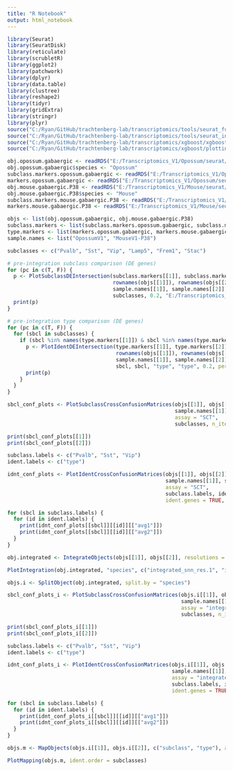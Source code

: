 ```yaml
---
title: "R Notebook"
output: html_notebook
---
```



```r

library(Seurat)
library(SeuratDisk)
library(reticulate)
library(scrubletR)
library(ggplot2)
library(patchwork)
library(dplyr)
library(data.table)
library(clustree)
library(reshape2)
library(tidyr)
library(gridExtra)
library(stringr)
library(plyr)
source("C:/Ryan/GitHub/trachtenberg-lab/transcriptomics/tools/seurat_functions.R")
source("C:/Ryan/GitHub/trachtenberg-lab/transcriptomics/tools/seurat_integration_functions.R")
source("C:/Ryan/GitHub/trachtenberg-lab/transcriptomics/xgboost/xgboost_train.R")
source("C:/Ryan/GitHub/trachtenberg-lab/transcriptomics/xgboost/plottingFxns.R")

obj.opossum.gabaergic <- readRDS("E:/Transcriptomics_V1/Opossum/seurat/opossum_v1_gabaergic_processed.rds")
obj.opossum.gabaergic$species <- "Opossum"
subclass.markers.opossum.gabaergic <- readRDS("E:/Transcriptomics_V1/Opossum/seurat/marker_genes/GABAergic/markerdict_subclass.rds")
markers.opossum.gabaergic <- readRDS("E:/Transcriptomics_V1/Opossum/seurat/marker_genes/GABAergic/markerdict_types.rds")
obj.mouse.gabaergic.P38 <- readRDS("E:/Transcriptomics_V1/Mouse/seurat/mouse_v1_P38_gabaergic_processed.rds")
obj.mouse.gabaergic.P38$species <- "Mouse"
subclass.markers.mouse.gabaergic.P38 <- readRDS("E:/Transcriptomics_V1/Mouse/seurat/marker_genes/GABAergic/P38/markerdict_subclass.rds")
markers.mouse.gabaergic.P38 <- readRDS("E:/Transcriptomics_V1/Mouse/seurat/marker_genes/GABAergic/P38/markerdict_types.rds")

objs <- list(obj.opossum.gabaergic, obj.mouse.gabaergic.P38)
subclass.markers <- list(subclass.markers.opossum.gabaergic, subclass.markers.mouse.gabaergic.P38)
type.markers <- list(markers.opossum.gabaergic, markers.mouse.gabaergic.P38)
sample.names <- list("OpossumV1", "MouseV1-P38")

```


```r

subclasses <- c("Pvalb", "Sst", "Vip", "Lamp5", "Frem1", "Stac")

# pre-integration subclass comparison (DE genes)
for (pc in c(T, F)) {
  p <- PlotSubclassDEIntersection(subclass.markers[[1]], subclass.markers[[2]], 
                                  rownames(objs[[1]]), rownames(objs[[2]]),
                                  sample.names[[1]], sample.names[[2]],
                                  subclasses, 0.2, "E:/Transcriptomics_V1/Integration/Opossum_Mouse/subclass_markers/", percentage = pc)
  print(p)
}

# pre-integration type comparison (DE genes)
for (pc in c(T, F)) {
  for (sbcl in subclasses) {
    if (sbcl %in% names(type.markers[[1]]) & sbcl %in% names(type.markers[[2]])) {
      p <- PlotIdentDEIntersection(type.markers[[1]], type.markers[[2]],
                                   rownames(objs[[1]]), rownames(objs[[2]]),
                                   sample.names[[1]], sample.names[[2]],
                                   sbcl, sbcl, "type", "type", 0.2, percentage = pc)
      print(p)
    }
  }
}

```


```r

sbcl_conf_plots <- PlotSubclassCrossConfusionMatrices(objs[[1]], objs[[2]], 
                                                      sample.names[[1]], sample.names[[2]], 
                                                      assay = "SCT",
                                                      subclasses, n_iters = 10, all.genes = FALSE, upsample = TRUE)

```


```r

print(sbcl_conf_plots[[1]])
print(sbcl_conf_plots[[2]])

```


```r

subclass.labels <- c("Pvalb", "Sst", "Vip")
ident.labels <- c("type")

idnt_conf_plots <- PlotIdentCrossConfusionMatrices(objs[[1]], objs[[2]], 
                                                   sample.names[[1]], sample.names[[2]], 
                                                   assay = "SCT",
                                                   subclass.labels, ident.labels, n_iters = 10, 
                                                   ident.genes = TRUE, all.genes = FALSE, upsample = TRUE)

```


```r

for (sbcl in subclass.labels) {
  for (id in ident.labels) {
    print(idnt_conf_plots[[sbcl]][[id]][["avg1"]])
    print(idnt_conf_plots[[sbcl]][[id]][["avg2"]])
  }
}

```


```r

obj.integrated <- IntegrateObjects(objs[[1]], objs[[2]], resolutions = c(1, 2), nfeatures = 3000, subsample = TRUE)

```


```r

PlotIntegration(obj.integrated, "species", c("integrated_snn_res.1", "integrated_snn_res.2"), subclasses)

```


```r

objs.i <- SplitObject(obj.integrated, split.by = "species")

```


```r

sbcl_conf_plots_i <- PlotSubclassCrossConfusionMatrices(objs.i[[1]], objs.i[[2]], 
                                                        sample.names[[1]], sample.names[[2]], 
                                                        assay = "integrated",
                                                        subclasses, n_iters = 10, all.genes = FALSE, upsample = TRUE)

```


```r

print(sbcl_conf_plots_i[[1]])
print(sbcl_conf_plots_i[[2]])

```


```r

subclass.labels <- c("Pvalb", "Sst", "Vip")
ident.labels <- c("type")

idnt_conf_plots_i <- PlotIdentCrossConfusionMatrices(objs.i[[1]], objs.i[[2]], 
                                                     sample.names[[1]], sample.names[[2]], 
                                                     assay = "integrated",
                                                     subclass.labels, ident.labels, n_iters = 10, 
                                                     ident.genes = TRUE, all.genes = FALSE, upsample = TRUE)

```


```r

for (sbcl in subclass.labels) {
  for (id in ident.labels) {
    print(idnt_conf_plots_i[[sbcl]][[id]][["avg1"]])
    print(idnt_conf_plots_i[[sbcl]][[id]][["avg2"]])
  }
}

```


```r

objs.m <- MapObjects(objs.i[[1]], objs.i[[2]], c("subclass", "type"), assay = "integrated")

```


```r

PlotMapping(objs.m, ident.order = subclasses)

```

